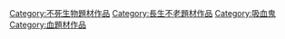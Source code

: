 [[Category:不死生物題材作品|Category:不死生物題材作品]]
[[Category:長生不老題材作品|Category:長生不老題材作品]]
[[Category:吸血鬼|Category:吸血鬼]]
[[Category:血題材作品|Category:血題材作品]]